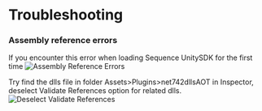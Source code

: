 # Troubleshooting

### Assembly reference errors
If you encounter this error when loading Sequence UnitySDK for the first time
![Assembly Reference Errors](/img/unity/unity-troubleshooting-1.png)

Try find the dlls file in folder Assets>Plugins>net742dllsAOT in Inspector, deselect Validate References option for related dlls.
![Deselect Validate References](/img/unity/unity-troubleshooting-2.png)